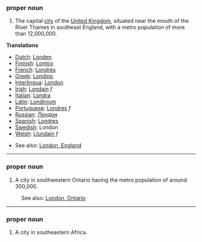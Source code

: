 ===proper noun===

#The capital [[city]] of the [[United Kingdom]], situated near the mouth of the River Thames in southeast England, with a metro population of more than 12,000,000.

'''Translations'''

*[[Dutch]]: [[Londen]]
*[[Finnish]]: [[Lontoo]]
*[[French]]: [[Londres]]
*[[Greek]]: [[Londino]]
*[[Interlingua]]: [[London]]
*[[Irish]]: [[Londain]] ''f''
*[[Italian]]: [[Londra]]
*[[Latin]]: [[Londinium]]
*[[Portuguese]]: [[Londres]] ''f''
*[[Russian]]: [[Лондон]]
*[[Spanish]]: [[Londres]]
*[[Swedish]]: London
*[[Welsh]]: [[Llundain]] ''f''

*See also: [[en:London, England|London, England]]

----

===proper noun===

#A city in southwestern Ontario having the metro population of around 300,000.

:See also: [[en:London, Ontario|London, Ontario]]

----

===proper noun===

#A city in southeastern Africa.
